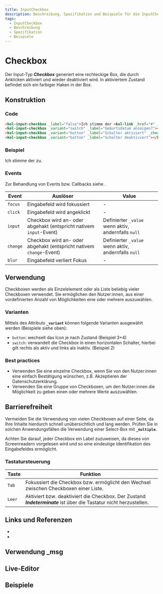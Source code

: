 ```yaml
---
title: InputCheckbox
description: Beschreibung, Spezifikation und Beispiele für die InputCheckbox-Komponente.
tags:
  - InputCheckbox
  - Beschreibung
  - Spezifikation
  - Beispiele
---
```



# Checkbox

Der Input-Typ **_Checkbox_** generiert eine rechteckige Box, die durch Anklicken aktiviert und wieder deaktiviert wird. In aktiviertem Zustand befindet sich ein farbiger Haken in der Box.

## Konstruktion

### Code

```html
<kol-input-checkbox _label="false">Ich stimme der <kol-link _href="#" _label="Datenschutzerklärung"></kol-link> zu.</kol-input-checkbox>
<kol-input-checkbox _variant="switch" _label="Geburtsdatum anzeigen?"></kol-input-checkbox>
<kol-input-checkbox _variant="button" _label="Schalter aktiviert" _checked></kol-input-checkbox>
<kol-input-checkbox _variant="button" _label="Schalter deaktiviert"></kol-input-checkbox>
```

### Beispiel

<kol-input-checkbox _label="false">Ich stimme der <kol-link _href="#" _label="Datenschutzerklärung"></kol-link> zu.</kol-input-checkbox>
<kol-input-checkbox _variant="switch" _label="Geburtsdatum anzeigen?"></kol-input-checkbox>
<kol-input-checkbox _variant="button" _label="Schalter aktiviert" _checked></kol-input-checkbox>
<kol-input-checkbox _variant="button" _label="Schalter deaktiviert"></kol-input-checkbox>

### Events

Zur Behandlung von Events bzw. Callbacks siehe <kol-link _label="Events" _href="../concepts/events" />.

| Event    | Auslöser                                                            | Value                                               |
|----------|---------------------------------------------------------------------|-----------------------------------------------------|
| `focus`  | Eingabefeld wird fokussiert                                         | -                                                   |
| `click`  | Eingabefeld wird angeklickt                                         | -                                                   |
| `input`  | Checkbox wird an- oder abgehakt (entspricht nativem `input`-Event)  | Definierter `_value` wenn aktiv, andernfalls `null` |
| `change` | Checkbox wird an- oder abgehakt (entspricht nativem `change`-Event) | Definierter `_value` wenn aktiv, andernfalls `null` |
| `blur`   | Eingabefeld verliert Fokus                                          | -                                                   |

## Verwendung

Checkboxen werden als Einzelelement oder als Liste beliebig vieler Checkboxen verwendet. Sie ermöglichen den Nutzer:innen, aus einer vordefinierten Anzahl von Möglichkeiten eine oder mehrere auszuwählen.

### Varianten

Mittels des Attributs **`_variant`** können folgende Varianten ausgewählt werden (Beispiele siehe oben):

- `button`: wechselt das Icon je nach Zustand (Beispiel 3+4)
- `switch`: verwandelt die Checkbox in einen horizontalen Schalter, hierbei gilt rechts als aktiv und links als inaktiv. (Beispiel 2)

### Best practices

- Verwenden Sie eine einzelne Checkbox, wenn Sie von den Nutzer:innen eine einfach Bestätigung wünschen, z.B. Akzeptieren der Datenschutzerklärung.
- Verwenden Sie eine Gruppe von Checkboxen, um den Nutzer:innen die Möglichkeit zu geben einen oder mehrere Werte auszuwählen.

## Barrierefreiheit

Vermeiden Sie die Verwendung von vielen Checkboxen auf einer Seite, da Ihre Inhalte hierdurch schnell unübersichtlich und lang werden. Prüfen Sie in solchen Anwendungsfällen die Verwendung einer <kol-link _href="/docs/components/select" _label="/docs/components/select">Select-Box mit **`_multiple`**</kol-link>.

Achten Sie darauf, jeder Checkbox ein Label zuzuweisen, da dieses von Screenreadern vorgelesen wird und so eine eindeutige Identifikation des Eingabefeldes ermöglicht.

### Tastatursteuerung

| Taste  | Funktion                                                                                                           |
| ------ | ------------------------------------------------------------------------------------------------------------------ |
| `Tab`  | Fokussiert die Checkbox bzw. ermöglicht den Wechsel zwischen Checkboxen einer Liste.                               |
| `Leer` | Aktiviert bzw. deaktiviert die Checkbox. Der Zustand **_Indeterminate_** ist über die Tastatur nicht herzustellen. |

## Links und Referenzen

- <kol-link _href="https://www.w3.org/TR/wai-aria-practices/#checkbox" _target="_blank"></kol-link>
- <kol-link _href="https://medium.com/@gavyn/til-autofocus-inputs-are-an-accessibility-problem-32ced60c3109" _target="_blank"></kol-link>

<Readme />

## Verwendung _msg

<PropertyMsgUsage />

<ExampleLink component="input-checkbox" />

## Live-Editor

<LiveEditorCompact component="input-checkbox" />

## Beispiele

<Configurator component="input-checkbox" sample="basic" />
